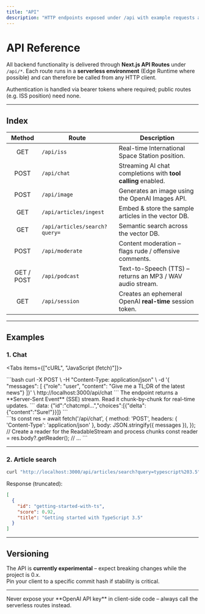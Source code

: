 ```yaml
---
title: "API"
description: "HTTP endpoints exposed under /api with example requests and responses."
---
```



# API Reference

All backend functionality is delivered through **Next.js API Routes** under `/api/*`. Each route runs in a **serverless environment** (Edge Runtime where possible) and can therefore be called from any HTTP client.

Authentication is handled via bearer tokens where required; public routes (e.g. ISS position) need none.

---

## Index

|   Method   | Route                         | Description                                                  |
| :--------: | ----------------------------- | ------------------------------------------------------------ |
|    GET     | `/api/iss`                    | Real-time International Space Station position.              |
|    POST    | `/api/chat`                   | Streaming AI chat completions with **tool calling** enabled. |
|    POST    | `/api/image`                  | Generates an image using the OpenAI Images API.              |
|    GET     | `/api/articles/ingest`        | Embed & store the sample articles in the vector DB.          |
|    GET     | `/api/articles/search?query=` | Semantic search across the vector DB.                        |
|    POST    | `/api/moderate`               | Content moderation – flags rude / offensive comments.        |
| GET / POST | `/api/podcast`                | Text-to-Speech (TTS) – returns an MP3 / WAV audio stream.    |
|    GET     | `/api/session`                | Creates an ephemeral OpenAI **real-time** session token.     |

---

## Examples

### 1. Chat

<Tabs items={["cURL", "JavaScript (fetch)"]}>
  <div>
    ```bash
    curl -X POST \
      -H "Content-Type: application/json" \
      -d '{
            "messages": [
              {"role": "user", "content": "Give me a TL;DR of the latest news"}
        ]}' \
      http://localhost:3000/api/chat
    ```
    The endpoint returns a **Server-Sent Event** (SSE) stream. Read it chunk-by-chunk for real-time updates.
    ```
    data: {"id":"chatcmpl…","choices":[{"delta":{"content":"Sure!"}}]}
    ```
  </div>
  <div>
    ```ts
    const res = await fetch('/api/chat', {
      method: 'POST',
      headers: { 'Content-Type': 'application/json' },
      body: JSON.stringify({ messages }),
    });
    // Create a reader for the ReadableStream and process chunks
    const reader = res.body?.getReader();
    // …
    ```
  </div>
</Tabs>

---

### 2. Article search

```bash
curl "http://localhost:3000/api/articles/search?query=typescript%203.5"
```

Response (truncated):

```json
[
  {
    "id": "getting-started-with-ts",
    "score": 0.92,
    "title": "Getting started with TypeScript 3.5"
  }
]
```

---

## Versioning

The API is **currently experimental** – expect breaking changes while the project is <span style={{fontWeight:600}}>0.x</span>.  
Pin your client to a specific commit hash if stability is critical.

---

<Callout type="warning">
  Never expose your **OpenAI API key** in client-side code – always call the
  serverless routes instead.
</Callout>
